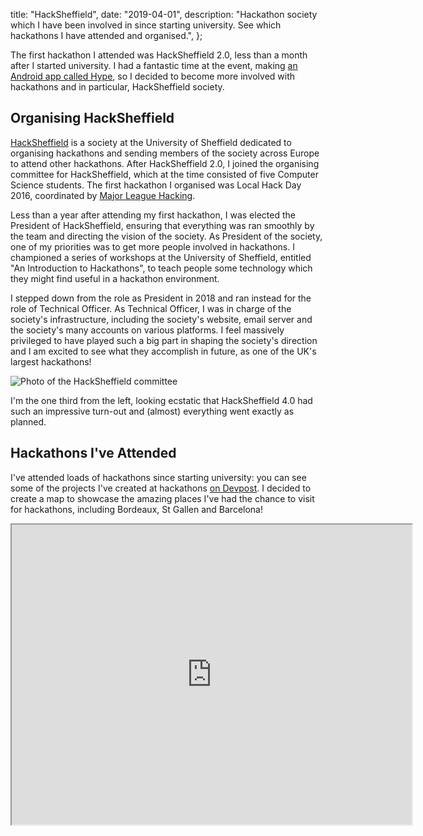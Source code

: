   title: "HackSheffield",
  date: "2019-04-01",
  description:
    "Hackathon society which I have been involved in since starting university. See which hackathons I have attended and organised.",
};

The first hackathon I attended was HackSheffield 2.0, less than a month after I started university. I had a fantastic time at the event, making [an Android app called Hype](/projects/hype), so I decided to become more involved with hackathons and in particular, HackSheffield society.

## Organising HackSheffield

[HackSheffield](https://hacksheffield.uk) is a society at the University of Sheffield dedicated to organising hackathons and sending members of the society across Europe to attend other hackathons. After HackSheffield 2.0, I joined the organising committee for HackSheffield, which at the time consisted of five Computer Science students. The first hackathon I organised was Local Hack Day 2016, coordinated by [Major League Hacking](https://mlh.io).

Less than a year after attending my first hackathon, I was elected the President of HackSheffield, ensuring that everything was ran smoothly by the team and directing the vision of the society. As President of the society, one of my priorities was to get more people involved in hackathons. I championed a series of workshops at the University of Sheffield, entitled "An Introduction to Hackathons", to teach people some technology which they might find useful in a hackathon environment.

I stepped down from the role as President in 2018 and ran instead for the role of Technical Officer. As Technical Officer, I was in charge of the society's infrastructure, including the society's website, email server and the society's many accounts on various platforms. I feel massively privileged to have played such a big part in shaping the society's direction and I am excited to see what they accomplish in future, as one of the UK's largest hackathons!

![Photo of the HackSheffield committee](hacksheffield/committee.jpg)

I'm the one third from the left, looking ecstatic that HackSheffield 4.0 had such an impressive turn-out and (almost) everything went exactly as planned.

## Hackathons I've Attended

I've attended loads of hackathons since starting university: you can see some of the projects I've created at hackathons [on Devpost](https://devpost.com/gregives). I decided to create a map to showcase the amazing places I've had the chance to visit for hackathons, including Bordeaux, St Gallen and Barcelona!

<iframe
  title="Greg's Hackathons – Google My Maps"
  src="https://www.google.com/maps/d/u/0/embed?mid=1TPa-VDk3oQ1qIfv2efqFSsRUzG5Zj2p0"
  width="640"
  height="480"
  loading="lazy"
  className="mt-4 w-full max-h-[60svh] drop-shadow-md"
/>

